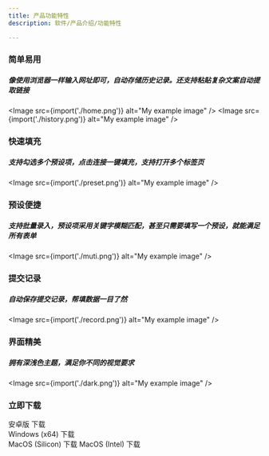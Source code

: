 ```yaml
---
title: 产品功能特性
description: 软件/产品介绍/功能特性

---
```





### 简单易用
##### 像使用浏览器一样输入网址即可，自动存储历史记录。还支持粘贴复杂文案自动提取链接
<Image src={import('./home.png')} alt="My example image" />
<Image src={import('./history.png')} alt="My example image" />

### 快速填充
##### 支持勾选多个预设项，点击连接一键填充，支持打开多个标签页
<Image src={import('./preset.png')} alt="My example image" />

### 预设便捷
##### 支持批量录入，预设项采用关键字模糊匹配，甚至只需要填写一个预设，就能满足所有表单
<Image src={import('./muti.png')} alt="My example image" />

### 提交记录
##### 自动保存提交记录，帮填数据一目了然
<Image src={import('./record.png')} alt="My example image" />

### 界面精美
##### 拥有深浅色主题，满足你不同的视觉要求
<Image src={import('./dark.png')} alt="My example image" />

### 立即下载

<LinkButton href="/download/qingyi-1.0.5.apk" download="qingyi-1.0.5.apk">安卓版 下载</LinkButton><br/>
<LinkButton href="/download/qingyi-1.0.5.exe" icon="seti:windows" download="qingyi-1.0.5.exe">Windows (x64) 下载</LinkButton><br/>
<LinkButton href="/download/qingyi-1.0.5.dmg" icon="apple" download="qingyi-1.0.5.dmg">MacOS (Silicon) 下载</LinkButton>
<LinkButton href="/download/qingyi-1.0.4-intel.dmg" icon="apple" download="qingyi-1.0.4-intel.dmg">MacOS (Intel) 下载</LinkButton>
